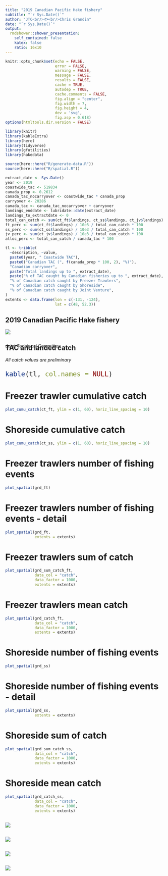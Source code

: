 ```yaml
---
title: "2019 Canadian Pacific Hake fishery"
subtitle: "`r Sys.Date()`"
author: "JTC<br/>🐟<br/>Chris Grandin"
date: "`r Sys.Date()`"
output:
  rmdshower::shower_presentation:
    self_contained: false
    katex: false
    ratio: 16x10
---
```



```r
knitr::opts_chunk$set(echo = FALSE,
                      error = FALSE,
                      warning = FALSE,
                      message = FALSE,
                      results = FALSE,
                      cache = TRUE,
                      autodep = TRUE,
                      cache.comments = FALSE,
                      fig.align = "center",
                      fig.width = 7,
                      fig.height = 4,
                      dev = 'svg',
                      fig.asp = 0.618)
options(htmltools.dir.version = FALSE)
```

```r
library(knitr)
library(kableExtra)
library(here)
library(tidyverse)
library(gfutilities)
library(hakedata)
```

```r
source(here::here("R/generate-data.R"))
source(here::here("R/spatial.R"))

extract_date <- Sys.Date()
year <- 2019
coastwide_tac <- 519834
canada_prop <- 0.2612
canada_tac_nocarryover <- coastwide_tac * canada_prop
carryover <- 20286
canada_tac <- canada_tac_nocarryover + carryover
landings_enddate <- lubridate::date(extract_date)
landings_to_extractdate <- 0
total_can_catch <- sum(ct_ft$landings, ct_ss$landings, ct_jv$landings) / 10e3
ft_perc <- sum(ct_ft$landings) / 10e3 / total_can_catch * 100
ss_perc <- sum(ct_ss$landings) / 10e3 / total_can_catch * 100
jv_perc <- sum(ct_jv$landings) / 10e3 / total_can_catch * 100
alloc_perc <- total_can_catch / canada_tac * 100

tl <- tribble(
  ~description, ~value,
  paste0(year, " Coastwide TAC"),                                      paste0(f(coastwide_tac), " mt"),
  paste0("Canadian TAC (", f(canada_prop * 100, 2), "%)"),             paste0(f(canada_tac_nocarryover), " mt"),
  "Canadian carryover",                                                paste0(f(carryover), " mt"),
  paste("Total landings up to ", extract_date),                        paste0(f(total_can_catch), " mt"),
  paste("% of TAC caught by Canadian fisheries up to ", extract_date), paste0(f(alloc_perc, 1), " %"),
  "% of Canadian catch caught by Freezer Trawlers",                    paste0(f(ft_perc, 1), " %"),
  "% of Canadian catch caught by Shoreside",                           paste0(f(ss_perc, 1), " %"),
  "% of Canadian catch caught by Joint Venture",                       paste0(f(jv_perc, 1), " %")
)
extents <- data.frame(lon = c(-131, -124),
                      lat = c(48, 52.3))
```

## 2019 Canadian Pacific Hake fishery

<img src="images/hake-cover.jpg" class="cover">

<div style = "position: absolute; bottom: 5px>
<font size = "8" family = "PT Sans">
<p class = "note">
Joint Techincal Committee
</p>
</font>
</div>

## TAC and landed catch

*All catch values are preliminary*
<font size = "5">
```r
kable(tl, col.names = NULL)
```
</font>

# Freezer trawler cumulative catch
```r
plot_cumu_catch(ct_ft, ylim = c(1, 60), horiz_line_spacing = 10)
```

# Shoreside cumulative catch
```r
plot_cumu_catch(ct_ss, ylim = c(1, 60), horiz_line_spacing = 10)
```

<!-- # JV cumulative catch -->
<!-- ```{r cumu-catch-jv} -->
<!-- plot_cumu_catch(ct_jv, ylim = c(1, 10)) -->
<!-- ``` -->

# Freezer trawlers number of fishing events
```r
plot_spatial(grd_ft)
```

# Freezer trawlers number of fishing events - detail
```r
plot_spatial(grd_ft,
             extents = extents)
```

# Freezer trawlers sum of catch
```r
plot_spatial(grd_sum_catch_ft,
             data_col = "catch",
             data_factor = 1000,
             extents = extents)
```

# Freezer trawlers mean catch
```r
plot_spatial(grd_catch_ft,
             data_col = "catch",
             data_factor = 1000,
             extents = extents)
```

# Shoreside number of fishing events
```r
plot_spatial(grd_ss)
```

# Shoreside number of fishing events - detail
```r
plot_spatial(grd_ss,
             extents = extents)
```

# Shoreside sum of catch
```r
plot_spatial(grd_sum_catch_ss,
             data_col = "catch",
             data_factor = 1000,
             extents = extents)
```

# Shoreside mean catch
```r
plot_spatial(grd_catch_ss,
             data_col = "catch",
             data_factor = 1000,
             extents = extents)
```

##

<img src="images/freezer-trawlers-ac-by-month-2019.png" class = "cover">

##

<img src="images/freezer-trawlers-ac.png" class = "cover">

##

<img src="images/shoreside-ac-by-month-2019.png" class = "cover">

##

<img src="images/shoreside-ac.png" class = "cover">

